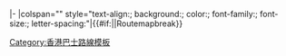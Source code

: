 <includeonly>|-
|colspan="{{{colspan|}}}" style="text-align:{{{align|center}}}; background:{{{bgcolor|#DDDDDD}}}; color:{{{fontcolor|}}}; font-family:{{{font|(auto)}}}; font-size:{{{size|}}}; letter-spacing:{{{spacing|}}}"|{{#if:{{{1|}}}|{{{1|}}}|Routemapbreak}}</includeonly><noinclude>
{{documentation}}
{{香港公共汽車路線格式模板}}
[[Category:香港巴士路線模板]]
</noinclude>